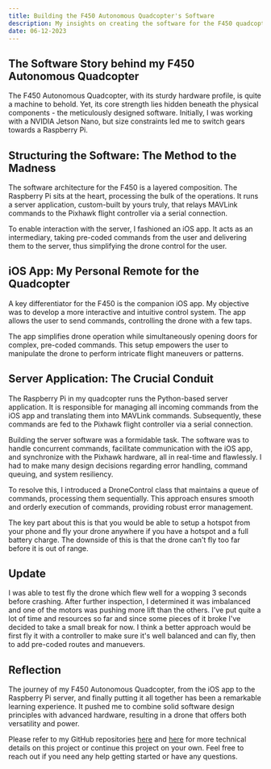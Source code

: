 ```yaml
---
title: Building the F450 Autonomous Quadcopter's Software
description: My insights on creating the software for the F450 quadcopter, powered by a Raspberry Pi.
date: 06-12-2023
---
```


## The Software Story behind my F450 Autonomous Quadcopter

The F450 Autonomous Quadcopter, with its sturdy hardware profile, is quite a machine to behold. Yet, its core strength lies hidden beneath the physical components - the meticulously designed software. Initially, I was working with a NVIDIA Jetson Nano, but size constraints led me to switch gears towards a Raspberry Pi.

## Structuring the Software: The Method to the Madness

The software architecture for the F450 is a layered composition. The Raspberry Pi sits at the heart, processing the bulk of the operations. It runs a server application, custom-built by yours truly, that relays MAVLink commands to the Pixhawk flight controller via a serial connection.

To enable interaction with the server, I fashioned an iOS app. It acts as an intermediary, taking pre-coded commands from the user and delivering them to the server, thus simplifying the drone control for the user.

## iOS App: My Personal Remote for the Quadcopter

A key differentiator for the F450 is the companion iOS app. My objective was to develop a more interactive and intuitive control system. The app allows the user to send commands, controlling the drone with a few taps.

The app simplifies drone operation while simultaneously opening doors for complex, pre-coded commands. This setup empowers the user to manipulate the drone to perform intricate flight maneuvers or patterns.

## Server Application: The Crucial Conduit

The Raspberry Pi in my quadcopter runs the Python-based server application. It is responsible for managing all incoming commands from the iOS app and translating them into MAVLink commands. Subsequently, these commands are fed to the Pixhawk flight controller via a serial connection.

Building the server software was a formidable task. The software was to handle concurrent commands, facilitate communication with the iOS app, and synchronize with the Pixhawk hardware, all in real-time and flawlessly. I had to make many design decisions regarding error handling, command queuing, and system resiliency.

To resolve this, I introduced a DroneControl class that maintains a queue of commands, processing them sequentially. This approach ensures smooth and orderly execution of commands, providing robust error management.

The key part about this is that you would be able to setup a hotspot from your phone and fly your drone anywhere if you have a hotspot and a full battery charge. The downside of this is that the drone can't fly too far before it is out of range.

## Update

I was able to test fly the drone which flew well for a wopping 3 seconds before crashing. After further inspection, I determined it was imbalanced and one of the motors was pushing more lift than the others. I've put quite a lot of time and resources so far and since some pieces of it broke I've decided to take a small break for now. I think a better approach would be first fly it with a controller to make sure it's well balanced and can fly, then to add pre-coded routes and manuevers.

## Reflection

The journey of my F450 Autonomous Quadcopter, from the iOS app to the Raspberry Pi server, and finally putting it all together has been a remarkable learning experience. It pushed me to combine solid software design principles with advanced hardware, resulting in a drone that offers both versatility and power.

Please refer to my GitHub repositories [here](https://github.com/jarrett32/DroneServer/tree/main) and [here](https://github.com/jarrett32/DroneControl) for more technical details on this project or continue this project on your own. Feel free to reach out if you need any help getting started or have any questions.
